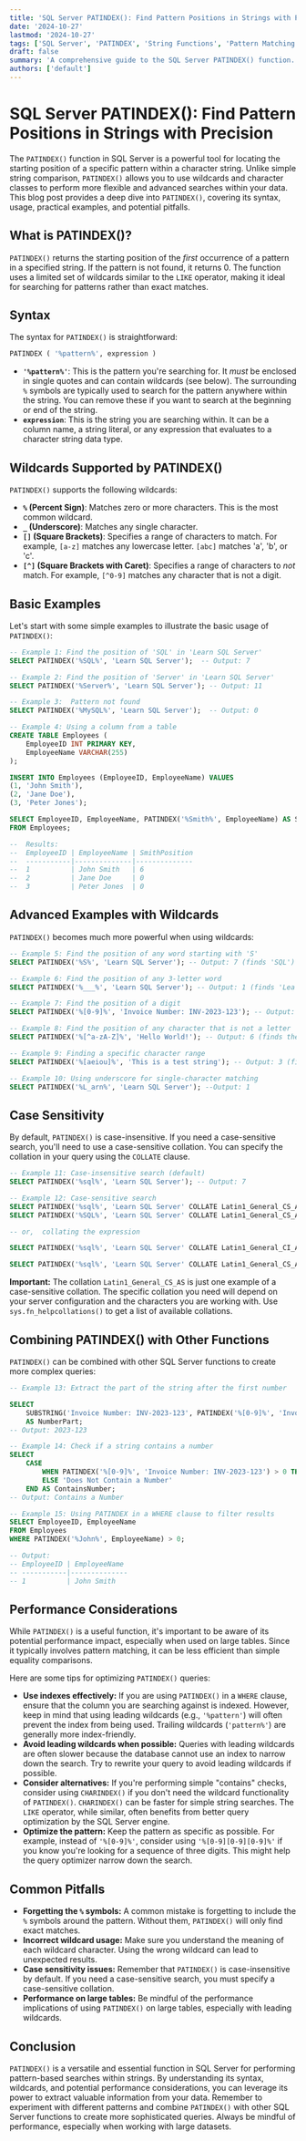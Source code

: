 ```yaml
---
title: 'SQL Server PATINDEX(): Find Pattern Positions in Strings with Precision'
date: '2024-10-27'
lastmod: '2024-10-27'
tags: ['SQL Server', 'PATINDEX', 'String Functions', 'Pattern Matching', 'T-SQL', 'Database', 'SQL Tutorial', 'SQL Examples', 'Wildcard', 'Character Index']
draft: false
summary: 'A comprehensive guide to the SQL Server PATINDEX() function. Learn how to use it to find the starting position of a specified pattern within a string, with detailed examples and best practices.'
authors: ['default']
---
```


# SQL Server PATINDEX(): Find Pattern Positions in Strings with Precision

The `PATINDEX()` function in SQL Server is a powerful tool for locating the starting position of a specific pattern within a character string. Unlike simple string comparison, `PATINDEX()` allows you to use wildcards and character classes to perform more flexible and advanced searches within your data. This blog post provides a deep dive into `PATINDEX()`, covering its syntax, usage, practical examples, and potential pitfalls.

## What is PATINDEX()?

`PATINDEX()` returns the starting position of the *first* occurrence of a pattern in a specified string.  If the pattern is not found, it returns 0.  The function uses a limited set of wildcards similar to the `LIKE` operator, making it ideal for searching for patterns rather than exact matches.

## Syntax

The syntax for `PATINDEX()` is straightforward:

```sql
PATINDEX ( '%pattern%', expression )
```

*   **`'%pattern%'`**: This is the pattern you're searching for.  It *must* be enclosed in single quotes and can contain wildcards (see below).  The surrounding `%` symbols are typically used to search for the pattern anywhere within the string.  You can remove these if you want to search at the beginning or end of the string.
*   **`expression`**: This is the string you are searching within. It can be a column name, a string literal, or any expression that evaluates to a character string data type.

## Wildcards Supported by PATINDEX()

`PATINDEX()` supports the following wildcards:

*   **`%` (Percent Sign)**: Matches zero or more characters.  This is the most common wildcard.
*   **`_` (Underscore)**: Matches any single character.
*   **`[]` (Square Brackets)**: Specifies a range of characters to match.  For example, `[a-z]` matches any lowercase letter.  `[abc]` matches 'a', 'b', or 'c'.
*   **`[^]` (Square Brackets with Caret)**: Specifies a range of characters to *not* match. For example, `[^0-9]` matches any character that is not a digit.

## Basic Examples

Let's start with some simple examples to illustrate the basic usage of `PATINDEX()`:

```sql
-- Example 1: Find the position of 'SQL' in 'Learn SQL Server'
SELECT PATINDEX('%SQL%', 'Learn SQL Server');  -- Output: 7

-- Example 2: Find the position of 'Server' in 'Learn SQL Server'
SELECT PATINDEX('%Server%', 'Learn SQL Server'); -- Output: 11

-- Example 3:  Pattern not found
SELECT PATINDEX('%MySQL%', 'Learn SQL Server');  -- Output: 0

-- Example 4: Using a column from a table
CREATE TABLE Employees (
    EmployeeID INT PRIMARY KEY,
    EmployeeName VARCHAR(255)
);

INSERT INTO Employees (EmployeeID, EmployeeName) VALUES
(1, 'John Smith'),
(2, 'Jane Doe'),
(3, 'Peter Jones');

SELECT EmployeeID, EmployeeName, PATINDEX('%Smith%', EmployeeName) AS SmithPosition
FROM Employees;

--  Results:
--  EmployeeID | EmployeeName | SmithPosition
--  -----------|--------------|--------------
--  1          | John Smith   | 6
--  2          | Jane Doe     | 0
--  3          | Peter Jones  | 0
```

## Advanced Examples with Wildcards

`PATINDEX()` becomes much more powerful when using wildcards:

```sql
-- Example 5: Find the position of any word starting with 'S'
SELECT PATINDEX('%S%', 'Learn SQL Server'); -- Output: 7 (finds 'SQL')

-- Example 6: Find the position of any 3-letter word
SELECT PATINDEX('%___%', 'Learn SQL Server'); -- Output: 1 (finds 'Lea')

-- Example 7: Find the position of a digit
SELECT PATINDEX('%[0-9]%', 'Invoice Number: INV-2023-123'); -- Output: 20

-- Example 8: Find the position of any character that is not a letter
SELECT PATINDEX('%[^a-zA-Z]%', 'Hello World!'); -- Output: 6 (finds the space)

-- Example 9: Finding a specific character range
SELECT PATINDEX('%[aeiou]%', 'This is a test string'); -- Output: 3 (finds 'i' in 'This')

-- Example 10: Using underscore for single-character matching
SELECT PATINDEX('%L_arn%', 'Learn SQL Server'); --Output: 1
```

## Case Sensitivity

By default, `PATINDEX()` is case-insensitive.  If you need a case-sensitive search, you'll need to use a case-sensitive collation.  You can specify the collation in your query using the `COLLATE` clause.

```sql
-- Example 11: Case-insensitive search (default)
SELECT PATINDEX('%sql%', 'Learn SQL Server'); -- Output: 7

-- Example 12: Case-sensitive search
SELECT PATINDEX('%sql%', 'Learn SQL Server' COLLATE Latin1_General_CS_AS); -- Output: 0
SELECT PATINDEX('%SQL%', 'Learn SQL Server' COLLATE Latin1_General_CS_AS); -- Output: 7

-- or,  collating the expression

SELECT PATINDEX('%sql%', 'Learn SQL Server' COLLATE Latin1_General_CI_AS) -- Output: 7

SELECT PATINDEX('%sql%', 'Learn SQL Server' COLLATE Latin1_General_CS_AS); --Output 0
```

**Important:**  The collation `Latin1_General_CS_AS` is just one example of a case-sensitive collation.  The specific collation you need will depend on your server configuration and the characters you are working with.  Use `sys.fn_helpcollations()` to get a list of available collations.

##  Combining PATINDEX() with Other Functions

`PATINDEX()` can be combined with other SQL Server functions to create more complex queries:

```sql
-- Example 13: Extract the part of the string after the first number

SELECT
    SUBSTRING('Invoice Number: INV-2023-123', PATINDEX('%[0-9]%', 'Invoice Number: INV-2023-123'), LEN('Invoice Number: INV-2023-123'))
    AS NumberPart;
-- Output: 2023-123

-- Example 14: Check if a string contains a number
SELECT
    CASE
        WHEN PATINDEX('%[0-9]%', 'Invoice Number: INV-2023-123') > 0 THEN 'Contains a Number'
        ELSE 'Does Not Contain a Number'
    END AS ContainsNumber;
-- Output: Contains a Number

-- Example 15: Using PATINDEX in a WHERE clause to filter results
SELECT EmployeeID, EmployeeName
FROM Employees
WHERE PATINDEX('%John%', EmployeeName) > 0;

-- Output:
-- EmployeeID | EmployeeName
-- -----------|--------------
-- 1          | John Smith
```

## Performance Considerations

While `PATINDEX()` is a useful function, it's important to be aware of its potential performance impact, especially when used on large tables.  Since it typically involves pattern matching, it can be less efficient than simple equality comparisons.

Here are some tips for optimizing `PATINDEX()` queries:

*   **Use indexes effectively:** If you are using `PATINDEX()` in a `WHERE` clause, ensure that the column you are searching against is indexed.  However, keep in mind that using leading wildcards (e.g., `'%pattern'`) will often prevent the index from being used.  Trailing wildcards (`'pattern%'`) are generally more index-friendly.
*   **Avoid leading wildcards when possible:** Queries with leading wildcards are often slower because the database cannot use an index to narrow down the search.  Try to rewrite your query to avoid leading wildcards if possible.
*   **Consider alternatives:**  If you're performing simple "contains" checks, consider using `CHARINDEX()` if you don't need the wildcard functionality of `PATINDEX()`.  `CHARINDEX()` can be faster for simple string searches.  The `LIKE` operator, while similar, often benefits from better query optimization by the SQL Server engine.
*   **Optimize the pattern:**  Keep the pattern as specific as possible.  For example, instead of `'%[0-9]%'`, consider using `'%[0-9][0-9][0-9]%'` if you know you're looking for a sequence of three digits. This might help the query optimizer narrow down the search.

## Common Pitfalls

*   **Forgetting the `%` symbols:**  A common mistake is forgetting to include the `%` symbols around the pattern.  Without them, `PATINDEX()` will only find exact matches.
*   **Incorrect wildcard usage:** Make sure you understand the meaning of each wildcard character.  Using the wrong wildcard can lead to unexpected results.
*   **Case sensitivity issues:**  Remember that `PATINDEX()` is case-insensitive by default.  If you need a case-sensitive search, you must specify a case-sensitive collation.
*   **Performance on large tables:**  Be mindful of the performance implications of using `PATINDEX()` on large tables, especially with leading wildcards.

## Conclusion

`PATINDEX()` is a versatile and essential function in SQL Server for performing pattern-based searches within strings.  By understanding its syntax, wildcards, and potential performance considerations, you can leverage its power to extract valuable information from your data. Remember to experiment with different patterns and combine `PATINDEX()` with other SQL Server functions to create more sophisticated queries.  Always be mindful of performance, especially when working with large datasets.
